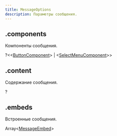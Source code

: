 ```yaml
---
title: MessageOptions
description: Параметры сообщения.
---
```


## .components

Компоненты сообщения.

?<MdnRef dataType="Array" />\<<MdnRef dataType="Array" />\<[ButtonComponent](buttoncomponent.mdx)> | <MdnRef dataType="Array" />\<[SelectMenuComponent](selectmenucomponent.mdx)>>

## .content

Содержание сообщения.

?<MdnRef dataType="String" />

## .embeds

Встроенные сообщения.

Array\<[MessageEmbed](messageembed.mdx)>
